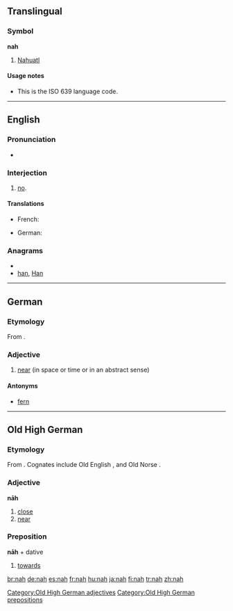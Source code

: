 ==Translingual==

===Symbol===
'''nah'''

# [[Nahuatl]]

====Usage notes====
* This is the ISO 639 language code.

----

==English==

===Pronunciation===
* {{IPA|/næ/}}

===Interjection===
{{en-intj}}

# {{informal}} [[no]].

====Translations====
{{trans-top|no}}
* French: {{t+|fr|nan}}
{{trans-mid}}
* German: {{t+|de|ne}}
{{trans-bottom}}

===Anagrams===
* {{alphagram|[[ahn#English|ahn]]}} 
* [[han#English|han]], [[Han#English|Han]]

----

==German==

===Etymology===
From {{etyl|goh|de}} {{term|nah|nāh|lang=goh}}.

===Adjective===
{{infl|de|adjective}}

# [[near]] (in space or time or in an abstract sense)

====Antonyms====
* [[fern]]

----

==Old High German==

===Etymology===
From {{proto|Germanic|nehwiz|lang=goh}}.  Cognates include Old English {{term|neh|nēh|lang=ang}}, {{term|neah|nēah|lang=ang}} and Old Norse {{term|ná|lang=non}}.

===Adjective===
'''nāh'''

# [[close]]
# [[near]]

===Preposition===
'''nāh''' + dative

# [[towards]]

[[Category:Old High German adjectives]]
[[Category:Old High German prepositions]]

[[br:nah]]
[[de:nah]]
[[es:nah]]
[[fr:nah]]
[[hu:nah]]
[[ja:nah]]
[[fi:nah]]
[[tr:nah]]
[[zh:nah]]